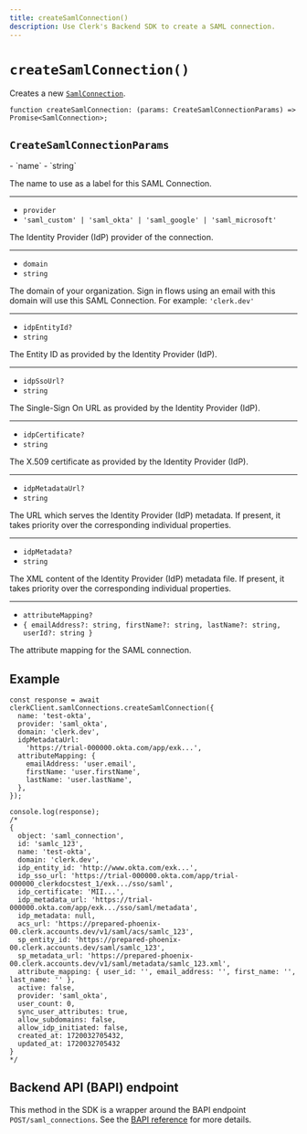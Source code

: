 ```yaml
---
title: createSamlConnection()
description: Use Clerk's Backend SDK to create a SAML connection.
---
```


# `createSamlConnection()`

Creates a new [`SamlConnection`](/docs/references/backend/types/saml-connection).

```tsx {{ prettier: false }}
function createSamlConnection: (params: CreateSamlConnectionParams) => Promise<SamlConnection>;
```

## `CreateSamlConnectionParams`

<Properties>
  - `name`
  - `string`

  The name to use as a label for this SAML Connection.

  ---

  - `provider`
  - `'saml_custom' | 'saml_okta' | 'saml_google' | 'saml_microsoft'`

  The Identity Provider (IdP) provider of the connection.

  ---

  - `domain`
  - `string`

  The domain of your organization. Sign in flows using an email with this domain will use this SAML Connection. For example: `'clerk.dev'`

  ---

  - `idpEntityId?`
  - `string`

  The Entity ID as provided by the Identity Provider (IdP).

  ---

  - `idpSsoUrl?`
  - `string`

  The Single-Sign On URL as provided by the Identity Provider (IdP).

  ---

  - `idpCertificate?`
  - `string`

  The X.509 certificate as provided by the Identity Provider (IdP).

  ---

  - `idpMetadataUrl?`
  - `string`

  The URL which serves the Identity Provider (IdP) metadata. If present, it takes priority over the corresponding individual properties.

  ---

  - `idpMetadata?`
  - `string`

  The XML content of the Identity Provider (IdP) metadata file. If present, it takes priority over the corresponding individual properties.

  ---

  - `attributeMapping?`
  - `{ emailAddress?: string, firstName?: string, lastName?: string, userId?: string }`

  The attribute mapping for the SAML connection.
</Properties>

## Example

```tsx {{ prettier: false }}
const response = await clerkClient.samlConnections.createSamlConnection({
  name: 'test-okta',
  provider: 'saml_okta',
  domain: 'clerk.dev',
  idpMetadataUrl:
    'https://trial-000000.okta.com/app/exk...',
  attributeMapping: {
    emailAddress: 'user.email',
    firstName: 'user.firstName',
    lastName: 'user.lastName',
  },
});

console.log(response);
/*
{
  object: 'saml_connection',
  id: 'samlc_123',
  name: 'test-okta',
  domain: 'clerk.dev',
  idp_entity_id: 'http://www.okta.com/exk...',
  idp_sso_url: 'https://trial-000000.okta.com/app/trial-000000_clerkdocstest_1/exk.../sso/saml',
  idp_certificate: 'MII...',
  idp_metadata_url: 'https://trial-000000.okta.com/app/exk.../sso/saml/metadata',
  idp_metadata: null,
  acs_url: 'https://prepared-phoenix-00.clerk.accounts.dev/v1/saml/acs/samlc_123',
  sp_entity_id: 'https://prepared-phoenix-00.clerk.accounts.dev/saml/samlc_123',
  sp_metadata_url: 'https://prepared-phoenix-00.clerk.accounts.dev/v1/saml/metadata/samlc_123.xml',
  attribute_mapping: { user_id: '', email_address: '', first_name: '', last_name: '' },
  active: false,
  provider: 'saml_okta',
  user_count: 0,
  sync_user_attributes: true,
  allow_subdomains: false,
  allow_idp_initiated: false,
  created_at: 1720032705432,
  updated_at: 1720032705432
}
*/
```

## Backend API (BAPI) endpoint

This method in the SDK is a wrapper around the BAPI endpoint `POST/saml_connections`. See the [BAPI reference](https://clerk.com/docs/reference/backend-api/tag/SAML-Connections#operation/CreateSAMLConnection) for more details.
